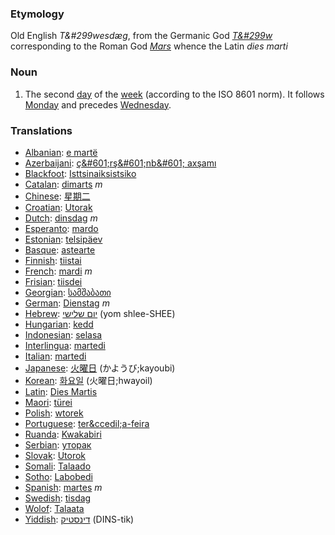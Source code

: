 ===Etymology===
Old English ''T&#299wesdæg'', from the Germanic God ''[[w:Tiw|T&#299w]]'' corresponding to the Roman God ''[[w:Mars_(god)|Mars]]'' whence the Latin ''dies marti''
===Noun===
#The second [[day]] of the [[week]] (according to the ISO 8601 norm). It follows [[Monday]] and precedes [[Wednesday]].
===Translations===
*[[Albanian]]: [[e martë]]
*[[Azerbaijani]]: [[ç&#601;rş&#601;nb&#601; axşamı]]
*[[Blackfoot]]: [[Isttsinaiksistsiko]]
*[[Catalan]]: [[dimarts]] ''m''
*[[Chinese]]: [[星期二]]
*[[Croatian]]: [[Utorak]]
*[[Dutch]]: [[dinsdag]] ''m''
*[[Esperanto]]: [[mardo]]
*[[Estonian]]: [[telsipäev]]
*[[Basque]]: [[astearte]]
*[[Finnish]]: [[tiistai]]
*[[French]]: [[mardi]] ''m''
*[[Frisian]]: [[tiisdei]]
*[[Georgian]]: [[სამშაბათი]]
*[[German]]: [[Dienstag]] ''m''
*[[Hebrew]]: [[יום שלישי]] (yom shlee-SHEE)
*[[Hungarian]]: [[kedd]]
*[[Indonesian]]: [[selasa]]
*[[Interlingua]]: [[martedi]]
*[[Italian]]: [[martedi]]
*[[Japanese]]: [[火曜日]] (かようび;kayoubi)
*[[Korean]]: [[화요일]] (火曜日;hwayoil)
*[[Latin]]: [[Dies Martis]]
*[[Maori]]: [[türei]]
*[[Polish]]: [[wtorek]]
*[[Portuguese]]: [[ter&ccedil;a-feira]]
*[[Ruanda]]: [[Kwakabiri]]
*[[Serbian]]: [[уторак]]
*[[Slovak]]: [[Utorok]]
*[[Somali]]: [[Talaado]]
*[[Sotho]]: [[Labobedi]]
*[[Spanish]]: [[martes]] ''m''
*[[Swedish]]: [[tisdag]]
*[[Wolof]]: [[Talaata]]
*[[Yiddish]]: [[דינסטיק]] (DINS-tik)